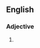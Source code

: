 ==English==

===Adjective===
{{en-adj|-}}

# {{context|rare|lang=en}} {{alternative spelling of|molluscan}}